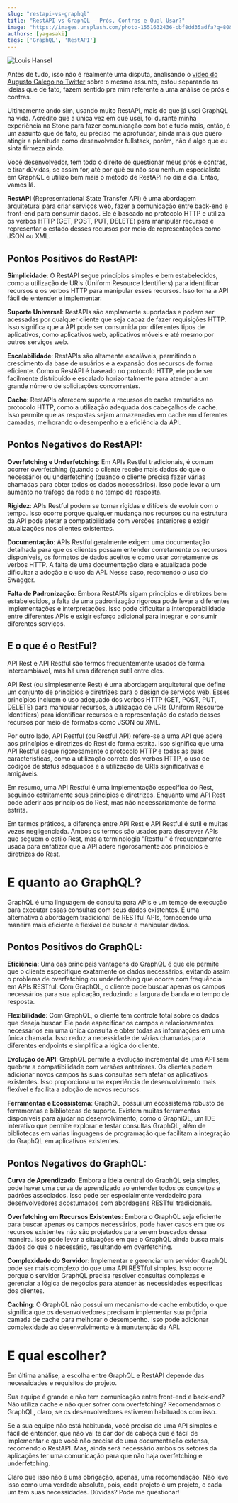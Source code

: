 ```yaml
---
slug: "restapi-vs-graphql"
title: "RestAPI vs GraphQL - Prós, Contras e Qual Usar?"
image: "https://images.unsplash.com/photo-1551632436-cbf8dd35adfa?q=80&w=2071&auto=format&fit=crop&ixlib=rb-4.0.3&ixid=M3wxMjA3fDB8MHxwaG90by1wYWdlfHx8fGVufDB8fHx8fA%3D%3D"
authors: [yagasaki]
tags: ['GraphQL', 'RestAPI']
---
```

![Louis Hansel](https://images.unsplash.com/photo-1551632436-cbf8dd35adfa?q=80&w=2071&auto=format&fit=crop&ixlib=rb-4.0.3&ixid=M3wxMjA3fDB8MHxwaG90by1wYWdlfHx8fGVufDB8fHx8fA%3D%3D)

Antes de tudo, isso não é realmente uma disputa, analisando o [vídeo do Augusto Galego no Twitter](https://twitter.com/RealGalego/status/1729846868316770709) 
sobre o mesmo assunto, estou separando as ideias que de fato, fazem sentido pra mim referente a uma análise de prós e contras. 

Ultimamente ando sim, usando muito RestAPI, mais do que já usei GraphQL na vida. Acredito que a única vez em que usei, foi
durante minha experiência na Stone para fazer comunicação com bot e tudo mais, então, é um assunto que de fato, eu preciso me
aprofundar, ainda mais que quero atingir a plenitude como desenvolvedor fullstack, porém, não é algo que eu sinta firmeza ainda.

Você desenvolvedor, tem todo o direito de questionar meus prós e contras, e tirar dúvidas, se assim for,
até por quê eu não sou nenhum especialista em GraphQL e utilizo bem mais o método de RestAPI no dia a dia. Então, vamos lá. 

**RestAPI** (Representational State Transfer API) é uma abordagem arquitetural para criar serviços web, fazer
a comunicação entre back-end e front-end para consumir dados. Ele é baseado no protocolo HTTP e utiliza os verbos 
HTTP (GET, POST, PUT, DELETE) para manipular recursos e representar o estado desses recursos por meio de
representações como JSON ou XML.

## Pontos Positivos do RestAPI:
**Simplicidade**: O RestAPI segue princípios simples e bem estabelecidos, como a utilização de URIs (Uniform Resource Identifiers)
para identificar recursos e os verbos HTTP para manipular esses recursos. Isso torna a API fácil de entender e implementar.

**Suporte Universal**: RestAPIs são amplamente suportadas e podem ser acessadas por qualquer cliente que seja capaz de fazer
requisições HTTP. Isso significa que a API pode ser consumida por diferentes tipos de aplicativos, como aplicativos web,
aplicativos móveis e até mesmo por outros serviços web.

**Escalabilidade**: RestAPIs são altamente escaláveis, permitindo o crescimento da base de usuários e a expansão dos recursos de
forma eficiente. Como o RestAPI é baseado no protocolo HTTP, ele pode ser facilmente distribuído e escalado horizontalmente para
atender a um grande número de solicitações concorrentes.

**Cache**: RestAPIs oferecem suporte a recursos de cache embutidos no protocolo HTTP, como a utilização adequada dos cabeçalhos de
cache. Isso permite que as respostas sejam armazenadas em cache em diferentes camadas, melhorando o desempenho e a eficiência da
API.

## Pontos Negativos do RestAPI:
**Overfetching e Underfetching**: Em APIs Restful tradicionais, é comum ocorrer overfetching (quando o cliente recebe mais dados
do que o necessário) ou underfetching (quando o cliente precisa fazer várias chamadas para obter todos os dados necessários). Isso
pode levar a um aumento no tráfego da rede e no tempo de resposta.

**Rigidez**: APIs Restful podem se tornar rígidas e difíceis de evoluir com o tempo. Isso ocorre porque qualquer mudança nos
recursos ou na estrutura da API pode afetar a compatibilidade com versões anteriores e exigir atualizações nos clientes
existentes.

**Documentação**: APIs Restful geralmente exigem uma documentação detalhada para que os clientes possam entender corretamente os
recursos disponíveis, os formatos de dados aceitos e como usar corretamente os verbos HTTP. A falta de uma documentação clara e
atualizada pode dificultar a adoção e o uso da API. Nesse caso, recomendo o uso do Swagger.

**Falta de Padronização**: Embora RestAPIs sigam princípios e diretrizes bem estabelecidos, a falta de uma padronização rigorosa
pode levar a diferentes implementações e interpretações. Isso pode dificultar a interoperabilidade entre diferentes APIs e exigir
esforço adicional para integrar e consumir diferentes serviços.

## E o que é o RestFul?
API Rest e API Restful são termos frequentemente usados de forma intercambiável, mas há uma diferença sutil entre eles.

API Rest (ou simplesmente Rest) é uma abordagem arquitetural que define um conjunto de princípios e diretrizes para o design de
serviços web. Esses princípios incluem o uso adequado dos verbos HTTP (GET, POST, PUT, DELETE) para manipular recursos, a
utilização de URIs (Uniform Resource Identifiers) para identificar recursos e a representação do estado desses recursos por meio
de formatos como JSON ou XML.

Por outro lado, API Restful (ou Restful API) refere-se a uma API que adere aos princípios e diretrizes do Rest de forma estrita.
Isso significa que uma API Restful segue rigorosamente o protocolo HTTP e todas as suas características, como a utilização correta
dos verbos HTTP, o uso de códigos de status adequados e a utilização de URIs significativas e amigáveis.

Em resumo, uma API Restful é uma implementação específica do Rest, seguindo estritamente seus princípios e diretrizes. Enquanto
uma API Rest pode aderir aos princípios do Rest, mas não necessariamente de forma estrita.

Em termos práticos, a diferença entre API Rest e API Restful é sutil e muitas vezes negligenciada. Ambos os termos são usados para
descrever APIs que seguem o estilo Rest, mas a terminologia "Restful" é frequentemente usada para enfatizar que a API adere
rigorosamente aos princípios e diretrizes do Rest.

# E quanto ao GraphQL? 
GraphQL é uma linguagem de consulta para APIs e um tempo de execução para executar essas consultas com seus dados existentes. É
uma alternativa à abordagem tradicional de RESTful APIs, fornecendo uma maneira mais eficiente e flexível de buscar e manipular
dados.

## Pontos Positivos do GraphQL:
**Eficiência**: Uma das principais vantagens do GraphQL é que ele permite que o cliente especifique exatamente os dados
necessários, evitando assim o problema de overfetching ou underfetching que ocorre com frequência em APIs RESTful. Com GraphQL, o
cliente pode buscar apenas os campos necessários para sua aplicação, reduzindo a largura de banda e o tempo de resposta.

**Flexibilidade**: Com GraphQL, o cliente tem controle total sobre os dados que deseja buscar. Ele pode especificar os campos e
relacionamentos necessários em uma única consulta e obter todas as informações em uma única chamada. Isso reduz a necessidade de
várias chamadas para diferentes endpoints e simplifica a lógica do cliente.

**Evolução de API**: GraphQL permite a evolução incremental de uma API sem quebrar a compatibilidade com versões anteriores. Os
clientes podem adicionar novos campos às suas consultas sem afetar os aplicativos existentes. Isso proporciona uma experiência de
desenvolvimento mais flexível e facilita a adoção de novos recursos.

**Ferramentas e Ecossistema**: GraphQL possui um ecossistema robusto de ferramentas e bibliotecas de suporte. Existem muitas
ferramentas disponíveis para ajudar no desenvolvimento, como o GraphiQL, um IDE interativo que permite explorar e testar consultas
GraphQL, além de bibliotecas em várias linguagens de programação que facilitam a integração do GraphQL em aplicativos existentes.

## Pontos Negativos do GraphQL:
**Curva de Aprendizado**: Embora a ideia central do GraphQL seja simples, pode haver uma curva de aprendizado ao entender todos os
conceitos e padrões associados. Isso pode ser especialmente verdadeiro para desenvolvedores acostumados com abordagens RESTful
tradicionais.

**Overfetching em Recursos Existentes**: Embora o GraphQL seja eficiente para buscar apenas os campos necessários, pode haver
casos em que os recursos existentes não são projetados para serem buscados dessa maneira. Isso pode levar a situações em que o
GraphQL ainda busca mais dados do que o necessário, resultando em overfetching.

**Complexidade do Servidor**: Implementar e gerenciar um servidor GraphQL pode ser mais complexo do que uma API RESTful simples.
Isso ocorre porque o servidor GraphQL precisa resolver consultas complexas e gerenciar a lógica de negócios para atender às
necessidades específicas dos clientes.

**Caching**: O GraphQL não possui um mecanismo de cache embutido, o que significa que os desenvolvedores precisam implementar sua
própria camada de cache para melhorar o desempenho. Isso pode adicionar complexidade ao desenvolvimento e à manutenção da API.

# E qual escolher?
Em última análise, a escolha entre GraphQL e RestAPI depende das necessidades e requisitos do projeto. 

Sua equipe é grande e não tem comunicação entre front-end e back-end? Não utiliza cache e não quer sofrer
com overfetching? Recomendamos o GraphQL, claro, se os desenvolvedores estiverem habituados com isso.

Se a sua equipe não está habituada, você precisa de uma API simples e fácil de entender, que não vai te dar dor de cabeça
que é fácil de implementar e que você não precisa de uma documentação extensa, recomendo o RestAPI. Mas, ainda
será necessário ambos os setores da aplicações ter uma comunicação para que não haja overfetching e underfetching.

Claro que isso não é uma obrigação, apenas, uma recomendação. Não leve isso como uma verdade absoluta, pois, cada
projeto é um projeto, e cada um tem suas necessidades. Dúvidas? Pode me questionar!